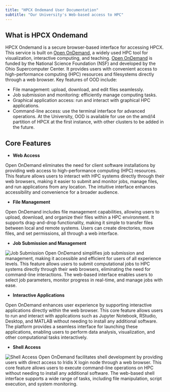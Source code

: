 ```yaml
---
title: "HPCX Ondemand User Documentation"
subtitle: "Our University's Web-based access to HPC"
---
```


## What is HPCX Ondemand {#introduction}

HPCX Ondemand is a secure browser-based interface for accessing HPCX. This service is built on [Open OnDemand](https://openondemand.org), a widely used HPC tool for visualization, interactive computing, and teaching. [Open OnDemand](https://openondemand.org) is funded by the National Science Foundation (NSF) and developed by the Ohio Supercomputer Center. It provides users with convenient access to high-performance computing (HPC) resources and filesystems directly through a web browser. Key features of OOD include:

- File management: upload, download, and edit files seamlessly.
- Job submission and monitoring: efficiently manage computing tasks.
- Graphical application access: run and interact with graphical HPC applications.
- Command-line access: use the terminal interface for advanced operations.
At the University, OOD is available for use on the amd/l4 partition of HPCX at the first instance, with other clusters to be added in the future.

## Core Features

- **Web Access**

Open OnDemand eliminates the need for client software installations by providing web access to high-performance computing (HPC) resources. This feature allows users to interact with HPC systems directly through their web browsers, making it easier to submit and monitor jobs, manage files, and run applications from any location. The intuitive interface enhances accessibility and convenience for a broader audience.

- **File Management**

Open OnDemand includes file management capabilities, allowing users to upload, download, and organize their files within a HPC environment. It supports drag-and-drop functionality, making it simple to transfer files between local and remote systems. Users can create directories, move files, and set permissions, all through a web interface. 
 
- **Job Submission and Management**

![Job Submission](images/ood_job_submission.PNG){#fig-job_submission}
Open OnDemand simplifies job submission and management, making it accessible and efficient for users of all experience levels. This feature allows users to submit computational jobs to HPC systems directly through their web browsers, eliminating the need for command-line interactions. The web-based interface enables users to select job parameters, monitor progress in real-time, and manage jobs with ease. 

- **Interactive Applications**

Open OnDemand enhances user experience by supporting interactive applications directly within the web browser. This core feature allows users to run and interact with applications such as Jupyter Notebook, RStudio, Desktop, and MATLAB without needing to install any additional software. The platform provides a seamless interface for launching these applications, enabling users to perform data analysis, visualization, and other computational tasks interactively. 

- **Shell Access**

![Shell Access](images/shell_access.png){#fig-shell_access}
Open OnDemand facilitates shell development by providing users with direct access to Iridis X login node through a web browser. This core feature allows users to execute command-line operations on HPC without needing to install any additional software. The web-based shell interface supports a wide range of tasks, including file manipulation, script execution, and system monitoring. 

